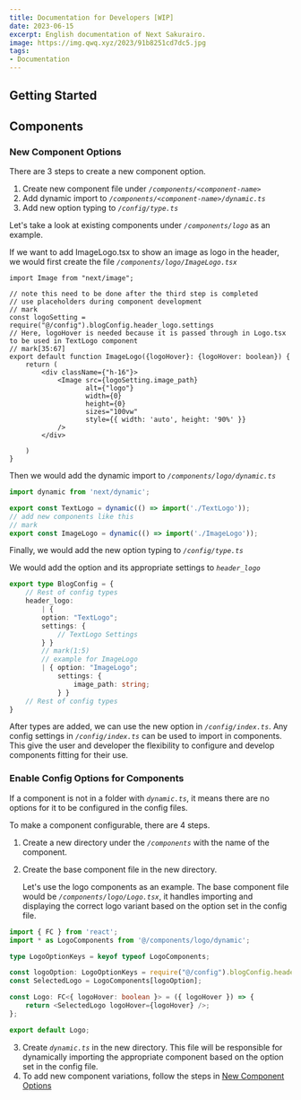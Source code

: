 ```yaml
---
title: Documentation for Developers [WIP]
date: 2023-06-15
excerpt: English documentation of Next Sakurairo.
image: https://img.qwq.xyz/2023/91b8251cd7dc5.jpg
tags:
- Documentation
---
```


## Getting Started


## Components

### New Component Options

There are 3 steps to create a new component option.

1. Create new component file under _`/components/<component-name>`_
2. Add dynamic import to _`/components/<component-name>/dynamic.ts`_
3. Add new option typing to _`/config/type.ts`_

Let's take a look at existing components under _`/components/logo`_ as an example.

If we want to add ImageLogo.tsx to show an image as logo in the header, we would first create the file _`/components/logo/ImageLogo.tsx`_

```tsx /components/logo/ImageLogo.tsx
import Image from "next/image";

// note this need to be done after the third step is completed
// use placeholders during component development
// mark
const logoSetting = require("@/config").blogConfig.header_logo.settings
// Here, logoHover is needed because it is passed through in Logo.tsx to be used in TextLogo component
// mark[35:67]
export default function ImageLogo({logoHover}: {logoHover: boolean}) {
    return (
        <div className={"h-16"}>
            <Image src={logoSetting.image_path}
                   alt={"logo"}
                   width={0}
                   height={0}
                   sizes="100vw"
                   style={{ width: 'auto', height: '90%' }}
            />
        </div>

    )
}
```

Then we would add the dynamic import to _`/components/logo/dynamic.ts`_

```ts /components/logo/dynamic.ts
import dynamic from 'next/dynamic';

export const TextLogo = dynamic(() => import('./TextLogo'));
// add new components like this
// mark
export const ImageLogo = dynamic(() => import('./ImageLogo'));
```

Finally, we would add the new option typing to _`/config/type.ts`_

We would add the option and its appropriate settings to _`header_logo`_
```ts /config/type.ts
export type BlogConfig = {
    // Rest of config types
    header_logo:
        | {
        option: "TextLogo";
        settings: {
            // TextLogo Settings
        } }
        // mark(1:5)
        // example for ImageLogo
        | { option: "ImageLogo";
            settings: {
                image_path: string;
            } }
    // Rest of config types
}
```

After types are added, we can use the new option in _`/config/index.ts`_. Any config settings in _`/config/index.ts`_ can be used to import in components. This give the user and developer the flexibility to configure and develop components fitting for their use.

### Enable Config Options for Components

If a component is not in a folder with _`dynamic.ts`_, it means there are no options for it to be configured in the config files.

To make a component configurable, there are 4 steps.

1. Create a new directory under the _`/components`_ with the name of the component.
2. Create the base component file in the new directory.

    Let's use the logo components as an example. The base component file would be _`/components/logo/Logo.tsx`_, it handles importing and displaying the correct logo variant based on the option set in the config file.

```typescript /components/logo/Logo.tsx
import { FC } from 'react';
import * as LogoComponents from '@/components/logo/dynamic';

type LogoOptionKeys = keyof typeof LogoComponents;

const logoOption: LogoOptionKeys = require("@/config").blogConfig.header_logo.option;
const SelectedLogo = LogoComponents[logoOption];

const Logo: FC<{ logoHover: boolean }> = ({ logoHover }) => {
    return <SelectedLogo logoHover={logoHover} />;
};

export default Logo;
```

3. Create _`dynamic.ts`_ in the new directory. This file will be responsible for dynamically importing the appropriate component based on the option set in the config file.
4. To add new component variations, follow the steps in [New Component Options](#new-component-options)